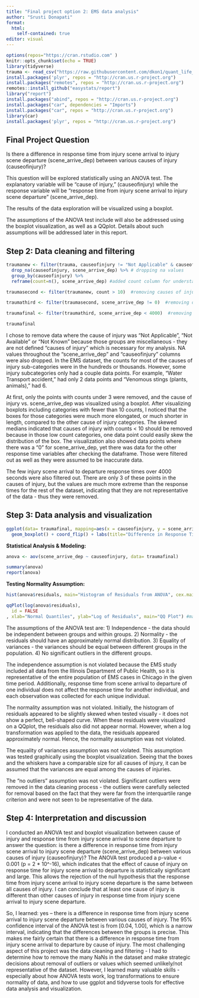 ```yaml
---
title: "Final project option 2: EMS data analysis"
author: "Srusti Donapati"
format: 
  html:
    self-contained: true
editor: visual
---
```


```r
options(repos="https://cran.rstudio.com" )
knitr::opts_chunk$set(echo = TRUE)
library(tidyverse)
trauma <- read_csv("https://raw.githubusercontent.com/dkon1/quant_life_quarto/main/data/trauma_dataset.csv")
install.packages('plyr', repos = "http://cran.us.r-project.org")
install.packages("remotes", repos = "http://cran.us.r-project.org")
remotes::install_github("easystats/report")
library("report")
install.packages("abind", repos = "http://cran.us.r-project.org")
install.packages("car", dependencies = "Imports")
install.packages("car", repos = "http://cran.us.r-project.org")
library(car)
install.packages('plyr', repos = "http://cran.us.r-project.org")
```

## **Final Project Question**

Is there a difference in response time from injury scene arrival to injury scene departure (scene_arrive_dep) between various causes of injury (causeofinjury)?

This question will be explored statistically using an ANOVA test. The explanatory variable will be "cause of injury," (causeofinjury) while the response variable will be "response time from injury scene arrival to injury scene departure" (scene_arrive_dep).

The results of the data exploration will be visualized using a boxplot.

The assumptions of the ANOVA test include will also be addressed using the boxplot visualization, as well as a QQplot. Details about such assumptions will be addressed later in this report.

## Step 2: Data cleaning and filtering

```r

traumanew <- filter(trauma, causeofinjury != "Not Applicable" & causeofinjury != "Not Available" & causeofinjury != "Not Known") %>% #remove rows with unknown/na causes of injury
  drop_na(causeofinjury, scene_arrive_dep) %>% # dropping na values 
  group_by(causeofinjury) %>% 
  reframe(count=n(), scene_arrive_dep) #added count column for understanding size of groups

traumasecond <- filter(traumanew, count > 10)  #removing causes of injury with cases < 10 

traumathird <- filter(traumasecond, scene_arrive_dep != 0)  #removing data points where scene_arrive_dep is 0 

traumafinal <- filter(traumathird, scene_arrive_dep < 4000)  #removing outlier points > 4000 seconds

traumafinal
```

I chose to remove data where the cause of injury was "Not Applicable", "Not Available" or "Not Known" because those groups are miscellaneous - they are not defined "causes of injury" which is necessary for my analysis. NA values throughout the "scene_arrive_dep" and "causeofinjury" columns were also dropped. In the EMS dataset, the counts for most of the causes of injury sub-categories were in the hundreds or thousands. However, some injury subcategories only had a couple data points. For example, "Water Transport accident," had only 2 data points and "Venomous stings (plants, animals)," had 6.

At first, only the points with counts under 3 were removed, and the cause of injury vs. scene_arrive_dep was visualized using a boxplot. After visualizing boxplots including categories with fewer than 10 counts, I noticed that the boxes for those categories were much more elongated, or much shorter in length, compared to the other cause of injury categories. The skewed medians indicated that causes of injury with counts \< 10 should be removed because in those low count categories, one data point could easily skew the distribution of the box. The visualization also showed data points where there was a "0" for scene_arrive_dep, yet there was data for the other response time variables after checking the dataframe. Those were filtered out as well as they were assumed to be inaccurate data.

The few injury scene arrival to departure response times over 4000 seconds were also filtered out. There are only 3 of these points in the causes of injury, but the values are much more extreme than the response times for the rest of the dataset, indicating that they are not representative of the data - thus they were removed.

## Step 3: Data analysis and visualization

```r
ggplot(data= traumafinal, mapping=aes(x = causeofinjury, y = scene_arrive_dep)) + 
  geom_boxplot() + coord_flip() + labs(title="Difference in Response Time for Injury Scene Arrival to Departure by Cause of Injury") + theme(text= element_text(size=8)) + ylab("Difference in Response Time for Injury Scene Arrival to Departure (seconds)") + xlab("Cause of Injury")
```

**Statistical Analysis & Modeling:**

```r
anova <- aov(scene_arrive_dep ~ causeofinjury, data= traumafinal)

summary(anova)
report(anova)
```

**Testing Normality Assumption:**

```r

hist(anova$residuals, main="Histogram of Residuals from ANOVA", cex.main= 0.9, xlab=" Residuals" ) #histogram of residuals

qqPlot(log(anova$residuals),
  id = FALSE 
, xlab="Normal Quantiles", ylab="Log of Residuals", main="QQ Plot") #making a qqplot
```

The assumptions of the ANOVA test are: 1) Independence - the data should be independent between groups and within groups. 2) Normality - the residuals should have an approximately normal distribution. 3) Equality of variances - the variances should be equal between different groups in the population. 4) No significant outliers in the different groups.

The independence assumption is not violated because the EMS study included all data from the Illinois Department of Public Health, so it is representative of the entire population of EMS cases in Chicago in the given time period. Additionally, response time from scene arrival to departure of one individual does not affect the response time for another individual, and each observation was collected for each unique individual.

The normality assumption was not violated. Initially, the histogram of residuals appeared to be slightly skewed when tested visually - it does not show a perfect, bell-shaped curve. When these residuals were visualized on a QQplot, the residuals also did not appear normal. However, when a log transformation was applied to the data, the residuals appeared approximately normal. Hence, the normality assumption was not violated.

The equality of variances assumption was not violated. This assumption was tested graphically using the boxplot visualization. Seeing that the boxes and the whiskers have a comparable size for all causes of injury, it can be assumed that the variances are equal among the causes of injuries.

The "no outliers" assumption was not violated. Significant outliers were removed in the data cleaning process - the outliers were carefully selected for removal based on the fact that they were far from the interquartile range criterion and were not seen to be representative of the data.

## Step 4: Interpretation and discussion

I conducted an ANOVA test and boxplot visualization between cause of injury and response time from injury scene arrival to scene departure to answer the question: is there a difference in response time from injury scene arrival to injury scene departure (scene_arrive_dep) between various causes of injury (causeofinjury)? The ANOVA test produced a p-value \< 0.001 (p = 2 \* 10\^-16), which indicates that the effect of cause of injury on response time for injury scene arrival to departure is statistically significant and large. This allows the rejection of the null hypothesis that the response time from injury scene arrival to injury scene departure is the same between all causes of injury. I can conclude that at least one cause of injury is different than other causes of injury in response time from injury scene arrival to injury scene departure.

So, I learned: yes -- there is a difference in response time from injury scene arrival to injury scene departure between various causes of injury. The 95% confidence interval of the ANOVA test is from \[0.04, 1.00\], which is a narrow interval, indicating that the differences between the groups is precise. This makes me fairly certain that there is a difference in response time from injury scene arrival to departure by cause of injury. The most challenging aspect of this project was the data cleaning and filtering - I had to determine how to remove the many NaNs in the dataset and make strategic decisions about removal of outliers or values which seemed unlikely/not representative of the dataset. However, I learned many valuable skills - especially about how ANOVA tests work, log transformations to ensure normality of data, and how to use ggplot and tidyverse tools for effective data analysis and visualization.

